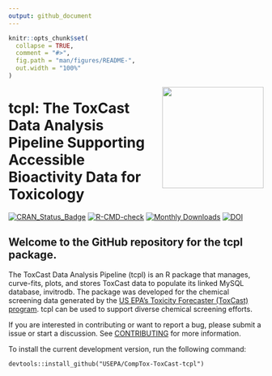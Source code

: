 ```yaml
---
output: github_document
---
```


<!-- README.md is generated from README.Rmd. Please edit that file -->

```r
knitr::opts_chunk$set(
  collapse = TRUE,
  comment = "#>",
  fig.path = "man/figures/README-",
  out.width = "100%"
)
```

<img style="float: right; margin-left: 10px; margin-bottom: 10px;" src="vignettes/img/tcpl_hex.png" width="200">

# tcpl: The ToxCast Data Analysis Pipeline Supporting Accessible Bioactivity Data for Toxicology

<!-- badges: start -->

[![CRAN_Status_Badge](https://www.r-pkg.org/badges/version/tcpl)](https://cran.r-project.org/package=tcpl)
[![R-CMD-check](https://github.com/USEPA/CompTox-ToxCast-tcpl/actions/workflows/test-on-PR.yaml/badge.svg)](https://github.com/USEPA/CompTox-ToxCast-tcpl/actions/workflows/test-on-PR.yaml)
[![Monthly Downloads](https://cranlogs.r-pkg.org/badges/last-month/tcpl?color=7BAFD4)](https://cranlogs.r-pkg.org/badges/last-month/tcpl?color=7BAFD4)
[![DOI](https://zenodo.org/badge/doi/	10.32614/CRAN.package.tcpl.svg)](http://dx.doi.org/10.32614/CRAN.package.tcpl)

<!-- badges: end -->

## Welcome to the GitHub repository for the tcpl package.

The ToxCast Data Analysis Pipeline (tcpl) is an R package that manages, curve-fits, plots, and stores ToxCast data to populate its linked MySQL database, invitrodb. The package was developed for the chemical screening data generated by the [US EPA's Toxicity Forecaster (ToxCast) program](https://www.epa.gov/chemical-research/toxicity-forecasting). tcpl can be used to support diverse chemical screening efforts.

If you are interested in contributing or want to report a bug, please submit a issue or start a discussion. See [CONTRIBUTING](CONTRIBUTING.md) for more information. 

To install the current development version, run the following command: 

    devtools::install_github("USEPA/CompTox-ToxCast-tcpl")

